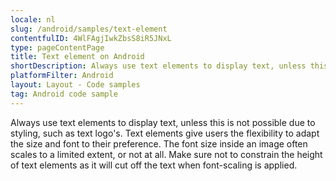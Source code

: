 ```yaml
---
locale: nl
slug: /android/samples/text-element
contentfulID: 4WlFAgjIwkZbsS8iR5JNxL
type: pageContentPage
title: Text element on Android
shortDescription: Always use text elements to display text, unless this is not possible due to styling, such as text logo's.
platformFilter: Android
layout: Layout - Code samples
tag: Android code sample
---
```


Always use text elements to display text, unless this is not possible due to styling, such as text logo's. Text elements give users the flexibility to adapt the size and font to their preference. The font size inside an image often scales to a limited extent, or not at all. Make sure not to constrain the height of text elements as it will cut off the text when font-scaling is applied.

<CodeSample id="text-element" locale="nl" platform="android"/>